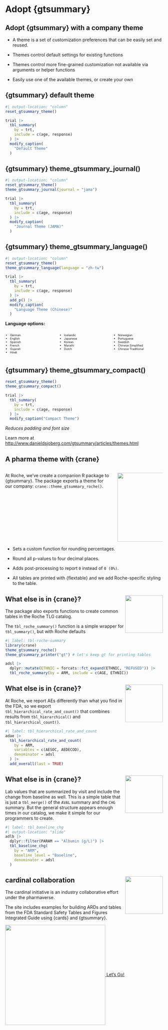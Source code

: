 # Adopt {gtsummary}

## Adopt {gtsummary} with a company theme

-   A [theme]{.emphasis} is a set of customization preferences that can be easily set and reused.

-   Themes control [default settings for existing functions]{.emphasis}

-   Themes control more [fine-grained customization]{.emphasis} not available via arguments or helper functions

-   Easily use one of the [available themes]{.emphasis}, or [create your own]{.emphasis}

## {gtsummary} default theme

```r
#| output-location: "column"
reset_gtsummary_theme()

trial |> 
  tbl_summary(
    by = trt, 
    include = c(age, response)
  ) |>
  modify_caption(
    "Default Theme"
  )
```

## {gtsummary} theme_gtsummary_journal()

```r
#| output-location: "column"
reset_gtsummary_theme()
theme_gtsummary_journal(journal = "jama")

trial |> 
  tbl_summary(
    by = trt, 
    include = c(age, response)
  ) |>
  modify_caption(
    "Journal Theme (JAMA)"
  )
```

## {gtsummary} theme_gtsummary_language()

```r
#| output-location: "column"
reset_gtsummary_theme()
theme_gtsummary_language(language = "zh-tw")

trial |> 
  tbl_summary(
    by = trt, 
    include = c(age, response)
  ) |>
  add_p() |> 
  modify_caption(
    "Language Theme (Chinese)"
  )
```

**Language options:**

:::::: {.columns style="font-size:0.65em"}
::: {.column width="30%"}
-   German
-   English
-   Spanish
-   French
-   Gujarati
-   Hindi
:::

::: {.column width="30%"}
-   Icelandic
-   Japanese
-   Korean
-   Marathi
-   Dutch
:::

::: {.column width="30%"}
-   Norwegian
-   Portuguese
-   Swedish
-   Chinese Simplified
-   Chinese Traditional
:::
::::::

## {gtsummary} theme_gtsummary_compact()

```r
reset_gtsummary_theme()
theme_gtsummary_compact()

trial |> 
  tbl_summary(
    by = trt, 
    include = c(age, response)
  ) |>
  modify_caption("Compact Theme")
```

*Reduces padding and font size*

Learn more at [http://www.danieldsjoberg.com/gtsummary/articles/themes.html](http://www.danieldsjoberg.com/gtsummary/articles/themes.html)

## A pharma theme with {crane}

::: {.columns}
::: {.column width="70%"}

At Roche, we've create a companion R package to {gtsummary}.
The package exports a theme for our company: `crane::theme_gtsummary_roche()`.
:::

::: {.column width="30%"}

<img src='https://raw.githubusercontent.com/insightsengineering/crane/main/man/figures/logo.png' align="right" height="220" />

:::
:::

- Sets a custom function for rounding percentages.

- Round all p-values to four decimal places.

- Adds post-processing to report `0` instead of `0 (0%)`.

- All tables are printed with {flextable} and we add Roche-specific styling to the table. 


## What else is in {crane}? <img src="https://raw.githubusercontent.com/insightsengineering/crane/main/man/figures/logo.png" align="right" height="120" />

::: {.small}

The package also exports functions to create common tables in the Roche TLG catalog.

The `tbl_roche_summary()` function is a simple wrapper for `tbl_summary()`, but with Roche defaults

:::

```r
#| label: tbl-roche-summary
library(crane)
theme_gtsummary_roche()
theme_gtsummary_printer("gt") # let's keep gt for printing tables 

adsl |> 
  dplyr::mutate(ETHNIC = forcats::fct_expand(ETHNIC, "REFUSED")) |> 
  tbl_roche_summary(by = ARM, include = c(AGE, ETHNIC))
```

## What else is in {crane}? <img src="https://raw.githubusercontent.com/insightsengineering/crane/main/man/figures/logo.png" align="right" height="120" />

::: {.small}

At Roche, we report AEs differently than what you find in the FDA, so we export `tbl_hierarchical_rate_and_count()` that combines results from `tbl_hierarchical()` and `tbl_hierarchical_count()`.

:::

```r
#| label: tbl_hierarchical_rate_and_count
adae |> 
  tbl_hierarchical_rate_and_count(
    by = ARM,
    variables = c(AESOC, AEDECOD),
    denominator = adsl
  ) |>
  add_overall(last = TRUE)
```

## What else is in {crane}? <img src="https://raw.githubusercontent.com/insightsengineering/crane/main/man/figures/logo.png" align="right" height="120" />

::: {.small}

Lab values that are summarized by visit and include the change from baseline as well.
This is a simple table that is just a `tbl_merge()` of the `AVAL` summary and the `CHG` summary.
But the general structure appears enough times in our catalog, we make it simple for our programmers to create.

:::

```r
#| label: tbl_baseline_chg
#| output-location: "slide"
adlb |> 
  dplyr::filter(PARAM == "Albumin (g/L)") |> 
  tbl_baseline_chg(
    by = "ARM",
    baseline_level = "Baseline",
    denominator = adsl
  )
```

## cardinal collaboration  <img src="https://pharmaverse.github.io/cardinal/quarto/assets/images/logo/cardinal.png" align="right" height="120" />

The cardinal initiative is an industry collaborative effort under the pharmaverse.

The site includes examples for building ARDs and tables from the FDA Standard Safety Tables and Figures Integrated Guide using {cards} and {gtsummary}.



<a href="https://pharmaverse.github.io/cardinal/#contributors" target="_blank"><img src='https://pharmaverse.github.io/cardinal/quarto/assets/images/logo/cardinal.png' align="center" height="320" /> Let's Go!</a>




